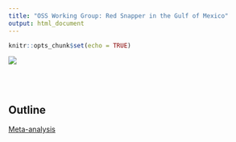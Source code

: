 ```yaml
---
title: "OSS Working Group: Red Snapper in the Gulf of Mexico"
output: html_document
---
```


```r
knitr::opts_chunk$set(echo = TRUE)
```

![](test_fish.JPG)

<br></br>

## Outline

[Meta-analysis](https://nceas.github.io/oss-fishteam/Meta-analysis/Meta-analysis_frequency.html)

